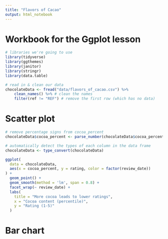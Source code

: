 ```yaml
---
title: "Flavors of Cacao"
output: html_notebook
---
```


# Workbook for the Ggplot lesson

```r
# libraries we're going to use
library(tidyverse)
library(ggthemes)
library(janitor)
library(stringr)
library(data.table)

# read in & clean our data
chocolateData <- fread("data/flavors_of_cacao.csv") %>%
    clean_names() %>% # clean the names
    filter(ref != "REF") # remove the first row (which has no data)
```

# Scatter plot

```r
# remove percentage signs from cocoa_percent
chocolateData$cocoa_percent <- parse_number(chocolateData$cocoa_percent)

# automatically detect the types of each column in the data frame
chocolateData <- type_convert(chocolateData)
```

```r
ggplot(
  data = chocolateData,
  aes(x = cocoa_percent, y = rating, color = factor(review_date))
) +
  geom_point() +
  geom_smooth(method = 'lm', span = 0.8) + 
  facet_wrap(~ review_date) +
  labs(
    title = "More cocoa leads to lower ratings",
    x = "Cocoa content (percentile)", 
    y = "Rating (1-5)" 
  )
```


# Bar chart
